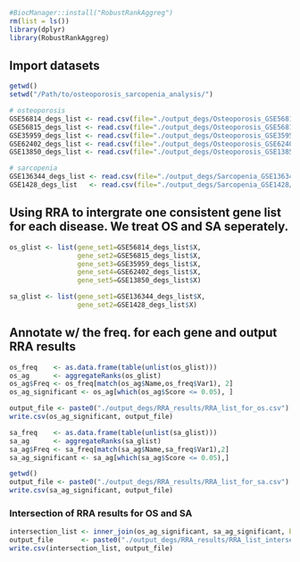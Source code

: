 ```r
#BiocManager::install("RobustRankAggreg")
rm(list = ls())
library(dplyr)
library(RobustRankAggreg)
```

## Import datasets
```r
getwd()
setwd("/Path/to/osteoporosis_sarcopenia_analysis/")

# osteoporosis
GSE56814_degs_list <- read.csv(file="./output_degs/Osteoporosis_GSE56814/GSE56814_all_diff.csv")
GSE56815_degs_list <- read.csv(file="./output_degs/Osteoporosis_GSE56815/GSE56815_all_diff.csv")
GSE35959_degs_list <- read.csv(file="./output_degs/Osteoporosis_GSE35959/GSE35959_all_diff.csv")
GSE62402_degs_list <- read.csv(file="./output_degs/Osteoporosis_GSE62402/GSE62402_all_diff.csv")
GSE13850_degs_list <- read.csv(file="./output_degs/Osteoporosis_GSE13850/GSE13850_all_diff.csv")

# sarcopenia
GSE136344_degs_list <- read.csv(file="./output_degs/Sarcopenia_GSE136344/GSE136344_all_diff.csv")
GSE1428_degs_list   <- read.csv(file="./output_degs/Sarcopenia_GSE1428/GSE1428_all_diff.csv")
```

## Using RRA to intergrate one consistent gene list for each disease. We treat OS and SA seperately.
```r
os_glist <- list(gene_set1=GSE56814_degs_list$X,
                 gene_set2=GSE56815_degs_list$X,
                 gene_set3=GSE35959_degs_list$X,
                 gene_set4=GSE62402_degs_list$X,
                 gene_set5=GSE13850_degs_list$X)

sa_glist <- list(gene_set1=GSE136344_degs_list$X,
                 gene_set2=GSE1428_degs_list$X)

```

## Annotate w/ the freq. for each gene and output RRA results 
```r
os_freq    <- as.data.frame(table(unlist(os_glist)))
os_ag      <- aggregateRanks(os_glist)
os_ag$Freq <- os_freq[match(os_ag$Name,os_freq$Var1), 2]
os_ag_significant <- os_ag[which(os_ag$Score <= 0.05), ]

output_file <- paste0("./output_degs/RRA_results/RRA_list_for_os.csv")
write.csv(os_ag_significant, output_file)

sa_freq    <- as.data.frame(table(unlist(sa_glist)))
sa_ag      <- aggregateRanks(sa_glist)
sa_ag$Freq <- sa_freq[match(sa_ag$Name,sa_freq$Var1),2]
sa_ag_significant <- sa_ag[which(sa_ag$Score <= 0.05),]

getwd()
output_file <- paste0("./output_degs/RRA_results/RRA_list_for_sa.csv")
write.csv(sa_ag_significant, output_file)
```

### Intersection of RRA results for OS and SA
```r
intersection_list <- inner_join(os_ag_significant, sa_ag_significant, by = "Name")
output_file       <- paste0("./output_degs/RRA_results/RRA_list_intersection_os_sa.csv")
write.csv(intersection_list, output_file)
```
